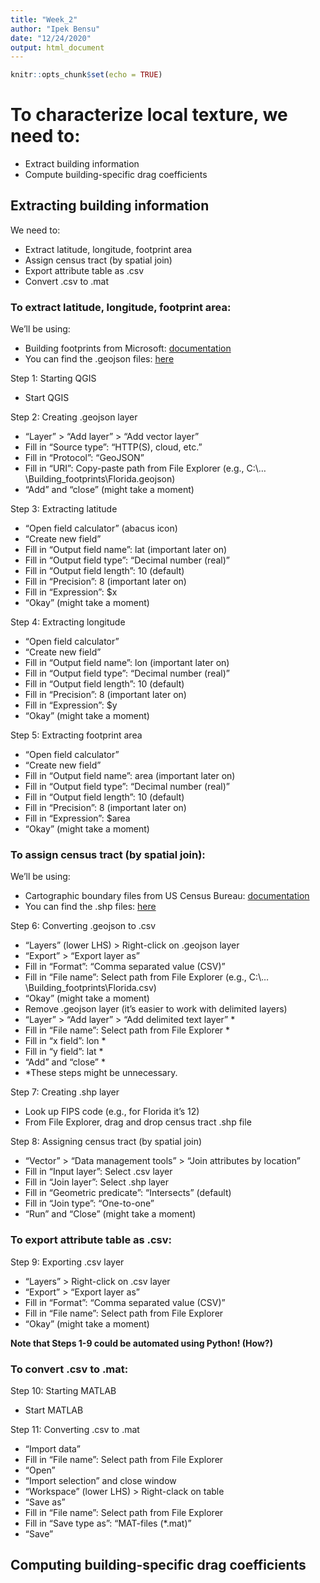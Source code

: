 ```yaml
---
title: "Week_2"
author: "Ipek Bensu"
date: "12/24/2020"
output: html_document
---
```


```r
knitr::opts_chunk$set(echo = TRUE)
```

# To characterize local texture, we need to:  

- Extract building information  
- Compute building-specific drag coefficients  

## Extracting building information  

We need to:  

- Extract latitude, longitude, footprint area  
- Assign census tract (by spatial join)  
- Export attribute table as .csv  
- Convert .csv to .mat  

### To extract latitude, longitude, footprint area:  

We'll be using:  

- Building footprints from Microsoft: [documentation](https://github.com/microsoft/USBuildingFootprints)  
- You can find the .geojson files: [here](https://www.dropbox.com/s/u37ke3lrcs7ovn4/Building_footprints.zip?dl=0)  

Step 1: Starting QGIS  

- Start QGIS  

Step 2: Creating .geojson layer  

- "Layer" > "Add layer" > "Add vector layer"  
- Fill in "Source type": "HTTP(S), cloud, etc."  
- Fill in "Protocol": "GeoJSON"  
- Fill in "URI": Copy-paste path from File Explorer (e.g., C:&#92;...&#92;Building_footprints&#92;Florida.geojson)  
- "Add" and "close" (might take a moment)  

Step 3: Extracting latitude  

- "Open field calculator" (abacus icon)  
- "Create new field"  
- Fill in "Output field name": lat (important later on)  
- Fill in "Output field type": "Decimal number (real)"  
- Fill in "Output field length": 10 (default)  
- Fill in "Precision": 8 (important later on)  
- Fill in "Expression": $x  
- "Okay" (might take a moment)  

Step 4: Extracting longitude  

- "Open field calculator"  
- "Create new field"  
- Fill in "Output field name": lon (important later on)  
- Fill in "Output field type": "Decimal number (real)"  
- Fill in "Output field length": 10 (default)  
- Fill in "Precision": 8 (important later on)  
- Fill in "Expression": $y  
- "Okay" (might take a moment)  

Step 5: Extracting footprint area  

- "Open field calculator"  
- "Create new field"  
- Fill in "Output field name": area (important later on)  
- Fill in "Output field type": "Decimal number (real)"  
- Fill in "Output field length": 10 (default)  
- Fill in "Precision": 8 (important later on)  
- Fill in "Expression": $area   
- "Okay" (might take a moment)  

### To assign census tract (by spatial join):  

We'll be using:  

- Cartographic boundary files from US Census Bureau: [documentation](https://www.census.gov/geographies/mapping-files/time-series/geo/carto-boundary-file.html)  
- You can find the .shp files: [here](https://www.dropbox.com/s/pd6gizwcswfcivr/Census_tracts.zip?dl=0)  

Step 6: Converting .geojson to .csv  

- "Layers" (lower LHS) > Right-click on .geojson layer  
- "Export" > "Export layer as"  
- Fill in "Format": "Comma separated value (CSV)"  
- Fill in "File name": Select path from File Explorer (e.g., C:&#92;...&#92;Building_footprints&#92;Florida.csv)  
- "Okay" (might take a moment)  
- Remove .geojson layer (it's easier to work with delimited layers)  
- "Layer" > "Add layer" > "Add delimited text layer" *  
- Fill in "File name": Select path from File Explorer *  
- Fill in "x field": lon *  
- Fill in "y field": lat *  
- "Add" and "close" *  
- *These steps might be unnecessary.  

Step 7: Creating .shp layer  

- Look up FIPS code (e.g., for Florida it's 12)  
- From File Explorer, drag and drop census tract .shp file  

Step 8: Assigning census tract (by spatial join)  

- "Vector" > "Data management tools" > "Join attributes by location"  
- Fill in "Input layer": Select .csv layer  
- Fill in "Join layer": Select .shp layer  
- Fill in "Geometric predicate": "Intersects" (default)  
- Fill in "Join type": "One-to-one"  
- "Run" and "Close" (might take a moment)  

### To export attribute table as .csv:  

Step 9: Exporting .csv layer  

- "Layers" > Right-click on .csv layer  
- "Export" > "Export layer as"  
- Fill in "Format": "Comma separated value (CSV)"  
- Fill in "File name": Select path from File Explorer  
- "Okay" (might take a moment)  

**Note that Steps 1-9 could be automated using Python! (How?)**

### To convert .csv to .mat:  

Step 10: Starting MATLAB  

- Start MATLAB  

Step 11: Converting .csv to .mat  

- "Import data"  
- Fill in "File name": Select path from File Explorer  
- "Open"  
- "Import selection" and close window  
- "Workspace" (lower LHS) > Right-clack on table  
- "Save as"
- Fill in "File name": Select path from File Explorer  
- Fill in "Save type as": "MAT-files (*.mat)"  
- "Save"  

## Computing building-specific drag coefficients  
